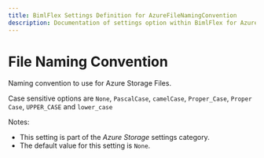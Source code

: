 ```yaml
---
title: BimlFlex Settings Definition for AzureFileNamingConvention
description: Documentation of settings option within BimlFlex for AzureFileNamingConvention
---
```

<head>
  <meta name="varigenceProduct" content="BimlFlex"></meta>
  <meta name="varigenceArticleType" content="Reference"></meta>
</head>

# File Naming Convention

Naming convention to use for Azure Storage Files.

Case sensitive options are `None`, `PascalCase`, `camelCase`, `Proper_Case`, `Proper Case`, `UPPER_CASE` and `lower_case`

Notes:

* This setting is part of the *Azure Storage* settings category.
* The default value for this setting is `None`.
